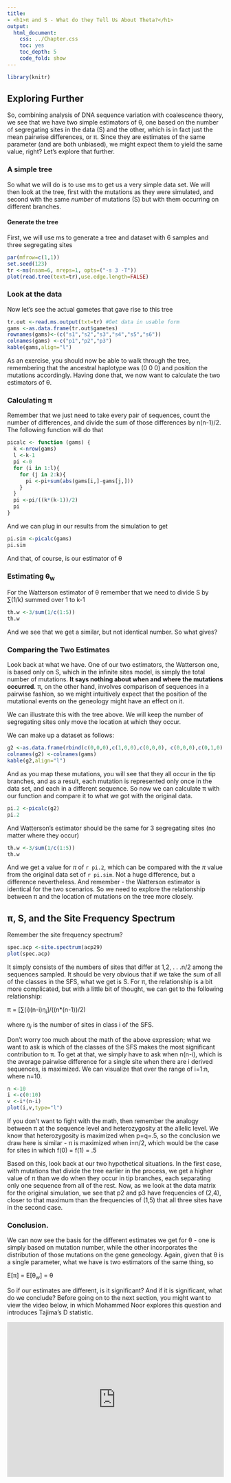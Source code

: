 ```yaml
---
title: 
- <h1>π and S - What do they Tell Us About Theta?</h1>
output:
  html_document:
    css: ../Chapter.css
    toc: yes
    toc_depth: 5
    code_fold: show
---
```


```r
library(knitr)
```

## Exploring Further

So, combining analysis of DNA sequence variation with coalescence theory, we see that we have two simple estimators of &theta;, one based on the number of segregating sites in the data (S) and the other, which is in fact just the mean pairwise differences, or π.  Since they are estimates of the same parameter (and are both unbiased), we might expect them to yield the same value, right?  Let's explore that further.


### A simple tree

So what we will do is to use ms to get us a very simple data set.  We will then look at the tree, first with the mutations as they were simulated, and second with the same *number* of mutations (S) but with them occurring on different branches.

#### Generate the tree

First, we will use ms to generate a tree and dataset with 6 samples and three segregating sites
```r
par(mfrow=c(1,1))
set.seed(123)
tr <-ms(nsam=6, nreps=1, opts=("-s 3 -T"))
plot(read.tree(text=tr),use.edge.length=FALSE)
```

### Look at the data

Now let's  see the actual gametes that gave rise to this tree
```r
tr.out <-read.ms.output(txt=tr) #Get data in usable form
gams <-as.data.frame(tr.out$gametes)
rownames(gams)<-(c("s1","s2","s3","s4","s5","s6"))
colnames(gams) <-c("p1","p2","p3")
kable(gams,align="l")
```

As an exercise, you should now be able to walk through the tree, remembering that the ancestral haplotype was (0 0 0) and position the mutations accordingly.  Having done that, we now want to calculate the two estimators of &theta;.

### Calculating π

Remember that we just need to take every pair of sequences, count the number of differences, and divide the sum of those differences by n(n-1)/2.  The following function will do that

```r
picalc <- function (gams) {
  k <-nrow(gams)
  l <-k-1
  pi <-0
  for (i in 1:l){
    for (j in 2:k){
      pi <-pi+sum(abs(gams[i,]-gams[j,]))
    }
  }
  pi <-pi/((k*(k-1))/2)
  pi
}
```
And we can plug in our results from the simulation to get
```r
pi.sim <-picalc(gams)
pi.sim
```
And that, of course, is our estimator of &theta;

### Estimating &theta;<sub>w</sub>

For the Watterson estimator of &theta; remember that  we need to divide S by ∑(1/k) summed over 1 to k-1
```r
th.w <-3/sum(1/c(1:5))
th.w
```
And we see that we get a similar, but not identical number.  So what gives?  

### Comparing the Two Estimates

Look back at what we have.  One of our two estimators, the Watterson one, is based only on S, which in the infinite sites model, is simply the total number of mutations.  **It says nothing about when and where the mutations occurred**.  π, on the other hand, involves comparison of sequences in a pairwise fashion, so we might intuitively expect that the position of the mutational events on the geneology might have an effect on it.

We can illustrate this with the tree above.  We will keep the number of segregating sites only move the location at which they occur.

We can make up a dataset as follows:


```r
g2 <-as.data.frame(rbind(c(0,0,0),c(1,0,0),c(0,0,0), c(0,0,0),c(0,1,0),c(0,0,1)))
colnames(g2) <-colnames(gams)
kable(g2,align="l")
```

And as you map these mutations, you will see that they all occur in the tip branches, and as a result, each mutation is represented only once in the data set, and each in a different sequence.  So now we can calculate π with our function and compare it to what we got with the original data.

```r
pi.2 <-picalc(g2)
pi.2
```

And Watterson's estimator should be the same for 3 segregating sites (no matter where they occur)
```r
th.w <-3/sum(1/c(1:5))
th.w
```

And we get a value for $\pi$ of `r pi.2`, which can be compared with the $\pi$ value from the original data set of `r pi.sim`.  Not a huge difference, but a difference nevertheless.  And remember - the Watterson estimator is identical for the two scenarios.  So we need to explore the relationship between π and the location of mutations on the tree more closely.

## π, S, and the Site Frequency Spectrum

Remember the site frequency spectrum?

```r
spec.acp <-site.spectrum(acp29)
plot(spec.acp)
```


It simply consists of the numbers of sites that differ at 1,2, . . .n/2 among the sequences sampled.  It should be very obvious that if we take the sum of all of the classes in the SFS, what we get is S.  For π, the relationship is a bit more complicated, but with a little bit of thought, we can get to the following relationship:

π = [∑(i)(n-i)&eta;<sub>i</sub>]/((n*(n-1))/2)

where $\eta_i$ is the number of sites in class i of the SFS.

Don't worry too much about the math of the above expression; what we want to ask is which of the classes of the SFS makes the most significant contribution to π.  To get at that, we simply have to ask when n(n-i), which is the average pairwise difference for a single site when there are i derived sequences, is maximized.  We can visualize that over the range of i=1:n, where n=10.


```r
n <-10
i <-c(0:10)
v <-i*(n-i)
plot(i,v,type="l")
```

If you don't want to fight with the math, then remember the analogy between &pi; at the sequence level and heterozygosity at the allelic level.  We know that heterozygosity is maximized when p=q=.5,
so the conclusion we draw here is similar - &pi; is maximized when i=n/2, which would be the case for sites in which f(0) = f(1) = .5


Based on this, look back at our two hypothetical situations.  In the first case, with mutations that divide the tree earlier in the process, we get a higher value of π than we do when they occur in tip branches, each separating only one sequence from all of the rest.  Now, as we look at the data matrix for the original simulation, we see that p2 and p3 have frequencies of (2,4), closer to that maximum than the frequencies of (1,5) that all three sites have in the second case.

### Conclusion.  

We can now see the basis for the different estimates we get for &theta; - one is simply based on mutation number, while the other incorporates the distribution of those mutations on the gene geneology.  Again, given that &theta; is a single parameter, what we have is two estimators of the same thing, so

E[π] = E[&theta;<sub>w</sub>] = &theta;

So if our estimates are different, is it significant?  And if it is significant, what do we conclude?  Before going on to the next section, you might want to view the video below, in which Mohammed Noor explores this question and introduces Tajima's D statistic.

<iframe width="100%" height="360" src="https://www.youtube.com/embed/wiyay4YMq2A" frameborder="0" allowfullscreen></iframe>